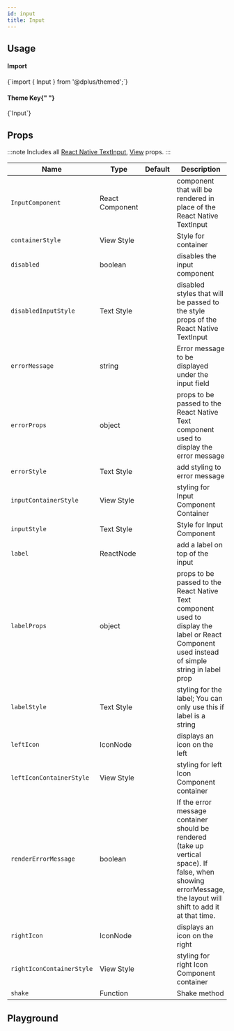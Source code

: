 ```yaml
---
id: input
title: Input
---
```



<IconsStyle />

## Usage

<div class="row inline-flex-center">
  <div class="col col--3">
    <h4>Import</h4>
  </div>
  <div class="col col--9">
    <CodeBlock>{`import { Input } from '@dplus/themed';`}</CodeBlock>
  </div>
  <div class="col col--3">
    <h4>
      Theme Key{" "}
      <a href="../customizing#using-themeprovider">
        <BiInfoCircle />
      </a>
    </h4>
  </div>
  <div class="col col--9">
    <CodeBlock>{`Input`}</CodeBlock>
  </div>
</div>

<Usage />

## Props

:::note
Includes all [React Native TextInput](https://reactnative.dev/docs/textinput#props), [View](https://reactnative.dev/docs/view#props) props.
:::

<div class='table-responsive'>

| Name                      | Type            | Default | Description                                                                                                                                                    |
| ------------------------- | --------------- | ------- | -------------------------------------------------------------------------------------------------------------------------------------------------------------- |
| `InputComponent`          | React Component |         | component that will be rendered in place of the React Native TextInput                                                                                         |
| `containerStyle`          | View Style      |         | Style for container                                                                                                                                            |
| `disabled`                | boolean         |         | disables the input component                                                                                                                                   |
| `disabledInputStyle`      | Text Style      |         | disabled styles that will be passed to the style props of the React Native TextInput                                                                           |
| `errorMessage`            | string          |         | Error message to be displayed under the input field                                                                                                            |
| `errorProps`              | object          |         | props to be passed to the React Native Text component used to display the error message                                                                        |
| `errorStyle`              | Text Style      |         | add styling to error message                                                                                                                                   |
| `inputContainerStyle`     | View Style      |         | styling for Input Component Container                                                                                                                          |
| `inputStyle`              | Text Style      |         | Style for Input Component                                                                                                                                      |
| `label`                   | ReactNode       |         | add a label on top of the input                                                                                                                                |
| `labelProps`              | object          |         | props to be passed to the React Native Text component used to display the label or React Component used instead of simple string in label prop                 |
| `labelStyle`              | Text Style      |         | styling for the label; You can only use this if label is a string                                                                                              |
| `leftIcon`                | IconNode        |         | displays an icon on the left                                                                                                                                   |
| `leftIconContainerStyle`  | View Style      |         | styling for left Icon Component container                                                                                                                      |
| `renderErrorMessage`      | boolean         |         | If the error message container should be rendered (take up vertical space). If false, when showing errorMessage, the layout will shift to add it at that time. |
| `rightIcon`               | IconNode        |         | displays an icon on the right                                                                                                                                  |
| `rightIconContainerStyle` | View Style      |         | styling for right Icon Component container                                                                                                                     |
| `shake`                   | Function        |         | Shake method                                                                                                                                                   |

</div>

## Playground

<Play />
